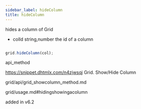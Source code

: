 ```yaml
---
sidebar_label: hideColumn
title: hideColumn
---
```



          


<Short>
 hides a column of Grid



</Short>



- colId	string,number	the id of a column



~~~js

grid.hideColumn(col);


~~~
 api_method

<Descr>



</Descr>


 https://snippet.dhtmlx.com/n4zjwsqj	Grid. Show/Hide Column

 grid/api/grid_showcolumn_method.md

 grid/usage.md#hidingshowingacolumn

 added in v6.2

